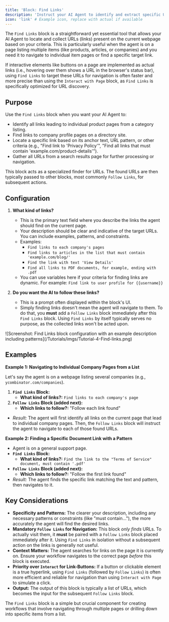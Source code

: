 ```yaml
---
title: 'Block: Find Links'
description: 'Instruct your AI Agent to identify and extract specific URLs from the current webpage for navigation or data collection.'
icon: 'link' # Example icon, replace with actual if available
---
```


The `Find Links` block is a straightforward yet essential tool that allows your AI Agent to locate and collect URLs (links) present on the current webpage based on your criteria. This is particularly useful when the agent is on a page listing multiple items (like products, articles, or companies) and you need it to navigate to individual item pages or find a specific target link.

If interactive elements like buttons on a page are implemented as actual links (i.e., hovering over them shows a URL in the browser's status bar), using `Find Links` to target these URLs for navigation is often faster and more precise than using the `Interact with Page` block, as `Find Links` is specifically optimized for URL discovery.

## Purpose

Use the `Find Links` block when you want your AI Agent to:

* Identify all links leading to individual product pages from a category listing.
* Find links to company profile pages on a directory site.
* Locate a specific link based on its anchor text, URL pattern, or other criteria (e.g., "Find link to 'Privacy Policy'", "Find all links that must contain 'example.com/product-details'").
* Gather all URLs from a search results page for further processing or navigation.

This block acts as a specialized finder for URLs. The found URLs are then typically passed to other blocks, most commonly `Follow Links`, for subsequent actions.

## Configuration

1.  **What kind of links?**
    * This is the primary text field where you describe the links the agent should find on the current page.
    * Your description should be clear and indicative of the target URLs. You can include examples, patterns, and constraints.
    * Examples:
        * `Find links to each company's pages`
        * `Find links to articles in the list that must contain 'example.com/blog/'`
        * `Find the link with text 'View Details'`
        * `Find all links to PDF documents, for example, ending with .pdf`
    * You can use variables here if your criteria for finding links are dynamic. For example: `Find link to user profile for {{username}}`

2.  **Do you want the AI to follow these links?**
    * This is a prompt often displayed within the block's UI.
    * Simply finding links doesn't mean the agent will navigate to them. To do that, you **must** add a `Follow Links` block immediately after this `Find Links` block. Using `Find Links` by itself typically serves no purpose, as the collected links won't be acted upon.

<Frame caption="Screenshot: Find Links block configuration with an example description including patterns">
  ![Screenshot: Find Links block configuration with an example description including patterns](/Tutorials/imgs/Tutorial-4-Find-links.png)
</Frame>

## Examples

**Example 1: Navigating to Individual Company Pages from a List**

Let's say the agent is on a webpage listing several companies (e.g., `ycombinator.com/companies`).

1.  **`Find Links` Block:**
    * **What kind of links?:** `Find links to each company's page`
2.  **`Follow Links` Block (added next):**
    * **Which links to follow?:** "Follow each link found"
* *Result:* The agent will first identify all links on the current page that lead to individual company pages. Then, the `Follow Links` block will instruct the agent to navigate to each of those found URLs.

**Example 2: Finding a Specific Document Link with a Pattern**

* Agent is on a general support page.
* **`Find Links` Block:**
    * **What kind of links?:** `Find the link to the "Terms of Service" document, must contain '.pdf'`
* **`Follow Links` Block (added next):**
    * **Which links to follow?:** "Follow the first link found"
* *Result:* The agent finds the specific link matching the text and pattern, then navigates to it.

## Key Considerations

* **Specificity and Patterns:** The clearer your description, including any necessary patterns or constraints (like "must contain..."), the more accurately the agent will find the desired links.
* **Mandatory `Follow Links` for Navigation:** This block *only finds* URLs. To actually visit them, it **must** be paired with a `Follow Links` block placed immediately after it. Using `Find Links` in isolation without a subsequent action on the links is generally not useful.
* **Context Matters:** The agent searches for links on the page it is currently on. Ensure your workflow navigates to the correct page *before* this block is executed.
* **Priority over `Interact` for Link-Buttons:** If a button or clickable element is a true hyperlink, using `Find Links` (followed by `Follow Links`) is often more efficient and reliable for navigation than using `Interact with Page` to simulate a click.
* **Output:** The output of this block is typically a list of URLs, which becomes the input for the subsequent `Follow Links` block.

The `Find Links` block is a simple but crucial component for creating workflows that involve navigating through multiple pages or drilling down into specific items from a list.